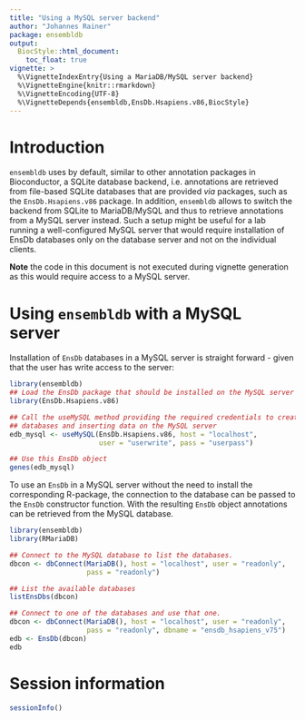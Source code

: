 ```yaml
---
title: "Using a MySQL server backend"
author: "Johannes Rainer"
package: ensembldb
output:
  BiocStyle::html_document:
    toc_float: true
vignette: >
  %\VignetteIndexEntry{Using a MariaDB/MySQL server backend}
  %\VignetteEngine{knitr::rmarkdown}
  %\VignetteEncoding{UTF-8}
  %\VignetteDepends{ensembldb,EnsDb.Hsapiens.v86,BiocStyle}
---
```



# Introduction

`ensembldb` uses by default, similar to other annotation packages in Bioconductor,
a SQLite database backend, i.e. annotations are retrieved from file-based SQLite
databases that are provided *via* packages, such as the `EnsDb.Hsapiens.v86`
package. In addition, `ensembldb` allows to switch the backend from SQLite to
MariaDB/MySQL and thus to retrieve annotations from a MySQL server instead. Such
a setup might be useful for a lab running a well-configured MySQL server that
would require installation of EnsDb databases only on the database server and
not on the individual clients.

**Note** the code in this document is not executed during vignette generation as
this would require access to a MySQL server.


# Using `ensembldb` with a MySQL server

Installation of `EnsDb` databases in a MySQL server is straight forward - given
that the user has write access to the server:

```r
library(ensembldb)
## Load the EnsDb package that should be installed on the MySQL server
library(EnsDb.Hsapiens.v86)

## Call the useMySQL method providing the required credentials to create
## databases and inserting data on the MySQL server
edb_mysql <- useMySQL(EnsDb.Hsapiens.v86, host = "localhost",
                      user = "userwrite", pass = "userpass")

## Use this EnsDb object
genes(edb_mysql)

```

To use an `EnsDb` in a MySQL server without the need to install the corresponding
R-package, the connection to the database can be passed to the `EnsDb` constructor
function. With the resulting `EnsDb` object annotations can be retrieved from the
MySQL database.

```r
library(ensembldb)
library(RMariaDB)

## Connect to the MySQL database to list the databases.
dbcon <- dbConnect(MariaDB(), host = "localhost", user = "readonly",
                   pass = "readonly")

## List the available databases
listEnsDbs(dbcon)

## Connect to one of the databases and use that one.
dbcon <- dbConnect(MariaDB(), host = "localhost", user = "readonly",
                   pass = "readonly", dbname = "ensdb_hsapiens_v75")
edb <- EnsDb(dbcon)
edb

```


# Session information

```r
sessionInfo()
```
